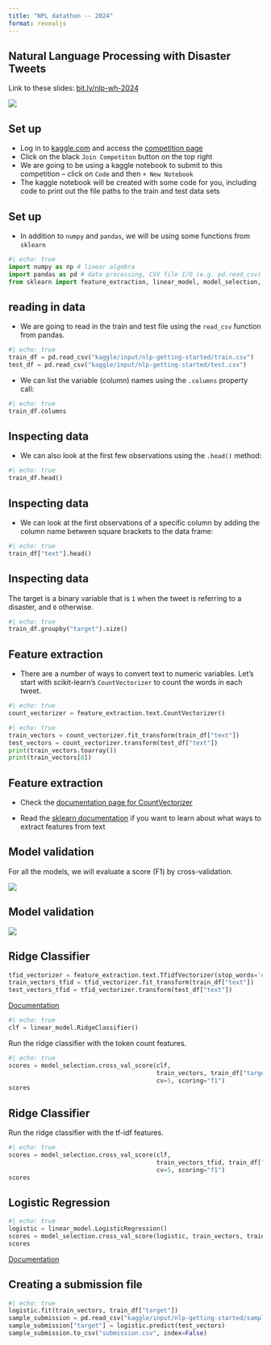 ```yaml
---
title: "NPL datathon -- 2024"
format: revealjs
---
```


## Natural Language Processing with Disaster Tweets

Link to these slides: [bit.ly/nlp-wh-2024](https://bit.ly/nlp-wh-2024)

![](images/bit.ly_nlp-wh-2024.png)

## Set up

* Log in to [kaggle.com](https://www.kaggle.com/) and access the [competition page](https://www.kaggle.com/competitions/nlp-getting-started/overview)
* Click on the black `Join Competiton` button on the top right
* We are going to be using a kaggle notebook to submit to this competition -- click on `Code` and then `+ New Notebook`
* The kaggle notebook will be created with some code for you, including code to print out the file paths to the train and test data sets

## Set up

* In addition to `numpy` and `pandas`, we will be using some functions from `sklearn`

```python
#| echo: true
import numpy as np # linear algebra
import pandas as pd # data processing, CSV file I/O (e.g. pd.read_csv)
from sklearn import feature_extraction, linear_model, model_selection, preprocessing, svm
```

## reading in data

* We are going to read in the train and test file using the `read_csv` function from pandas.

```python
#| echo: true
train_df = pd.read_csv("kaggle/input/nlp-getting-started/train.csv")
test_df = pd.read_csv("kaggle/input/nlp-getting-started/test.csv")
```

* We can list the variable (column) names using the `.columns` property call:

```python
#| echo: true
train_df.columns
```

## Inspecting data

* We can also look at the first few observations using the `.head()` method:

```python
#| echo: true
train_df.head()
```

## Inspecting data

* We can look at the first observations of a specific column by adding the column name between square brackets to the data frame:

```python
#| echo: true
train_df["text"].head()
```

## Inspecting data

The target is a binary variable that is `1` when the tweet is referring to a disaster, and `0` otherwise.

```python
#| echo: true
train_df.groupby("target").size()
```

## Feature extraction

* There are a number of ways to convert text to numeric variables. Let's start with scikit-learn's `CountVectorizer` to count the words in each tweet.

```python
#| echo: true
count_vectorizer = feature_extraction.text.CountVectorizer()
```

```python
#| echo: true
train_vectors = count_vectorizer.fit_transform(train_df["text"])
test_vectors = count_vectorizer.transform(test_df["text"])
print(train_vectors.toarray())
print(train_vectors[0])
```

## Feature extraction

* Check the [documentation page for CountVectorizer](https://scikit-learn.org/stable/modules/generated/sklearn.feature_extraction.text.CountVectorizer.html)

* Read the [sklearn documentation](https://scikit-learn.org/stable/modules/classes.html#module-sklearn.feature_extraction.text) if you want to learn about what ways to extract features from text


## Model validation

For all the models, we will evaluate a score (F1) by cross-validation.

![](images/grid_search_cross_validation.png)


## Model validation

![](images/github-recovery-codes.png)

## Ridge Classifier

```python
tfid_vectorizer = feature_extraction.text.TfidfVectorizer(stop_words='english')
train_vectors_tfid = tfid_vectorizer.fit_transform(train_df["text"])
test_vectors_tfid = tfid_vectorizer.transform(test_df["text"])
```

[Documentation](https://scikit-learn.org/stable/modules/linear_model.html#ridge-regression)

```python
#| echo: true
clf = linear_model.RidgeClassifier()
```

Run the ridge classifier with the token count features.

```python
#| echo: true
scores = model_selection.cross_val_score(clf, 
                                         train_vectors, train_df["target"],
                                         cv=5, scoring="f1")
scores
```

## Ridge Classifier

Run the ridge classifier with the tf-idf features.

```python
#| echo: true
scores = model_selection.cross_val_score(clf, 
                                         train_vectors_tfid, train_df["target"],
                                         cv=5, scoring="f1")
scores
```

## Logistic Regression

```python
#| echo: true
logistic = linear_model.LogisticRegression()
scores = model_selection.cross_val_score(logistic, train_vectors, train_df["target"], cv=5, scoring="f1")
scores
```

[Documentation](https://scikit-learn.org/stable/modules/generated/sklearn.linear_model.SGDClassifier.html#sklearn.linear_model.SGDClassifier)

## Creating a submission file

```python
#| echo: true
logistic.fit(train_vectors, train_df["target"])
sample_submission = pd.read_csv("kaggle/input/nlp-getting-started/sample_submission.csv")
sample_submission["target"] = logistic.predict(test_vectors)
sample_submission.to_csv("submission.csv", index=False)
```
